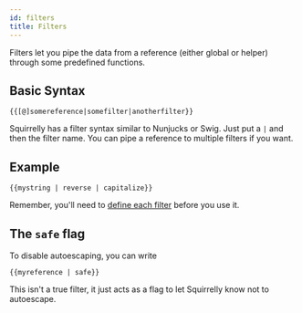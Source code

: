 ```yaml
---
id: filters
title: Filters
---
```



Filters let you pipe the data from a reference (either global or helper) through some predefined functions.

## Basic Syntax

```sqrl
{{[@]somereference|somefilter|anotherfilter}}
```

Squirrelly has a filter syntax similar to Nunjucks or Swig. Just put a `|` and then the filter name. You can pipe a reference to multiple filters if you want.

## Example

```sqrl
{{mystring | reverse | capitalize}}
```

<Hint type="note" title="Defining Filters">

Remember, you'll need to [define each filter](define-filter) before you use it.

</Hint>

## The `safe` flag

To disable autoescaping, you can write

```sqrl
{{myreference | safe}}
```

This isn't a true filter, it just acts as a flag to let Squirrelly know not to autoescape.